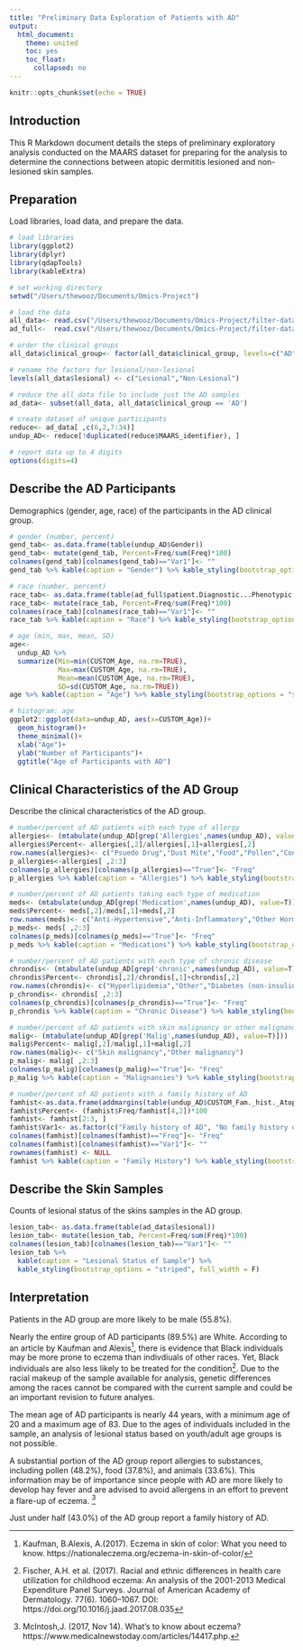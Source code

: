 ```yaml
---
title: "Preliminary Data Exploration of Patients with AD"
output:
  html_document:
    theme: united
    toc: yes
    toc_float:
      collapsed: no
---
```


```r
knitr::opts_chunk$set(echo = TRUE)
```


## Introduction

This R Markdown document details the steps of preliminary exploratory analysis conducted on the MAARS dataset for preparing for the analysis to determine the connections between atopic dermititis lesioned and non-lesioned skin samples. 


## Preparation

Load libraries, load data, and prepare the data. 

```r
# load libraries
library(ggplot2)
library(dplyr)
library(qdapTools)
library(kableExtra)

# set working directory
setwd("/Users/thewooz/Documents/Omics-Project")

# load the data
all_data<- read.csv("/Users/thewooz/Documents/Omics-Project/filter-data/all.csv")
ad_full<-  read.csv("/Users/thewooz/Documents/Omics-Project/filter-data/ad_full.csv")

# order the clinical groups
all_data$clinical_group<- factor(all_data$clinical_group, levels=c("AD","PSO","CTRL"))

# rename the factors for lesional/non-lesional
levels(all_data$lesional) <- c("Lesional","Non-Lesional")

# reduce the all_data file to include just the AD samples
ad_data<- subset(all_data, all_data$clinical_group == 'AD')

# create dataset of unique participants
reduce<- ad_data[ ,c(6,2,7:34)]
undup_AD<- reduce[!duplicated(reduce$MAARS_identifier), ]

# report data up to 4 digits
options(digits=4)
```


## Describe the AD Participants

Demographics (gender, age, race) of the participants in the AD clinical group.

```r

# gender (number, percent)
gend_tab<- as.data.frame(table(undup_AD$Gender))
gend_tab<- mutate(gend_tab, Percent=Freq/sum(Freq)*100)
colnames(gend_tab)[colnames(gend_tab)=="Var1"]<- ""
gend_tab %>% kable(caption = "Gender") %>% kable_styling(bootstrap_options = "striped", full_width = F)

# race (number, percent)
race_tab<- as.data.frame(table(ad_full$patient.Diagnostic...Phenotypic.Data.Ethnicity.Family.History.Ethnicity..Ethnicity.))
race_tab<- mutate(race_tab, Percent=Freq/sum(Freq)*100)
colnames(race_tab)[colnames(race_tab)=="Var1"]<- ""
race_tab %>% kable(caption = "Race") %>% kable_styling(bootstrap_options = "striped", full_width = F)

# age (min, max, mean, SD)
age<-
  undup_AD %>%
  summarize(Min=min(CUSTOM_Age, na.rm=TRUE),
            Max=max(CUSTOM_Age, na.rm=TRUE), 
            Mean=mean(CUSTOM_Age, na.rm=TRUE), 
            SD=sd(CUSTOM_Age, na.rm=TRUE))
age %>% kable(caption = "Age") %>% kable_styling(bootstrap_options = "striped", full_width = F)

# histogram: age
ggplot2::ggplot(data=undup_AD, aes(x=CUSTOM_Age))+
  geom_histogram()+
  theme_minimal()+
  xlab("Age")+
  ylab("Number of Participants")+
  ggtitle("Age of Participants with AD")
```


##  Clinical Characteristics of the AD Group

Describe the clinical characteristics of the AD group. 

```r

# number/percent of AD patients with each type of allergy
allergies<- (mtabulate(undup_AD[grep('Allergies',names(undup_AD), value=T)]))
allergies$Percent<- allergies[,2]/allergies[,1]+allergies[,2]
row.names(allergies)<- c("Psuedo Drug","Dust Mite","Food","Pollen","Contact", "Drug","Animal")
p_allergies<-allergies[ ,2:3]
colnames(p_allergies)[colnames(p_allergies)=="True"]<- "Freq"
p_allergies %>% kable(caption = "Allergies") %>% kable_styling(bootstrap_options = "striped", full_width = F)

# number/percent of AD patients taking each type of medication
meds<- (mtabulate(undup_AD[grep('Medication',names(undup_AD), value=T)]))
meds$Percent<- meds[,2]/meds[,1]+meds[,2]
row.names(meds)<- c("Anti-Hypertensive","Anti-Inflammatory","Other Hormones","Thyroid Hormones","Statins", "Insulin","Other")
p_meds<- meds[ ,2:3]
colnames(p_meds)[colnames(p_meds)=="True"]<- "Freq"
p_meds %>% kable(caption = "Medications") %>% kable_styling(bootstrap_options = "striped", full_width = F)

# number/percent of AD patients with each type of chronic disease
chrondis<- (mtabulate(undup_AD[grep('chronic',names(undup_AD), value=T)]))
chrondis$Percent<- chrondis[,2]/chrondis[,1]+chrondis[,2]
row.names(chrondis)<- c("Hyperlipidemia","Other","Diabetes (non-insulin)","Thyroid Dysfuntion","Asthma", "Hypertension")
p_chrondis<- chrondis[ ,2:3]
colnames(p_chrondis)[colnames(p_chrondis)=="True"]<- "Freq"
p_chrondis %>% kable(caption = "Chronic Disease") %>% kable_styling(bootstrap_options = "striped", full_width = F)

# number/percent of AD patients with skin malignancy or other malignancy
malig<- (mtabulate(undup_AD[grep('Malig',names(undup_AD), value=T)]))
malig$Percent<- malig[,2]/malig[,1]+malig[,2]
row.names(malig)<- c("Skin malignancy","Other malignancy")
p_malig<- malig[ ,2:3]
colnames(p_malig)[colnames(p_malig)=="True"]<- "Freq"
p_malig %>% kable(caption = "Malignancies") %>% kable_styling(bootstrap_options = "striped", full_width = F)

# number/percent of AD patients with a family history of AD
famhist<-as.data.frame(addmargins(table(undup_AD$CUSTOM_Fam._hist._Atopic_dermatitis)))
famhist$Percent<- (famhist$Freq/famhist[4,2])*100
famhist<- famhist[2:3, ]
famhist$Var1<- as.factor(c("Family history of AD", "No family history of AD"))
colnames(famhist)[colnames(famhist)=="Freq"]<- "Freq"
colnames(famhist)[colnames(famhist)=="Var1"]<- ""
rownames(famhist) <- NULL
famhist %>% kable(caption = "Family History") %>% kable_styling(bootstrap_options = "striped", full_width = F)
```


## Describe the Skin Samples

Counts of lesional status of the skins samples in the AD group.

```r

lesion_tab<- as.data.frame(table(ad_data$lesional))
lesion_tab<- mutate(lesion_tab, Percent=Freq/sum(Freq)*100)
colnames(lesion_tab)[colnames(lesion_tab)=="Var1"]<- ""
lesion_tab %>% 
  kable(caption = "Lesional Status of Sample") %>% 
  kable_styling(bootstrap_options = "striped", full_width = F)
```


## Interpretation

Patients in the AD group are more likely to be male (55.8%).

Nearly the entire group of AD participants (89.5%) are White. According to an article by Kaufman and Alexis^[Kaufman, B.Alexis, A.(2017). Eczema in skin of color: What you need to know. https://nationaleczema.org/eczema-in-skin-of-color/], there is evidence that Black individuals may be more prone to eczema than indivdiuals of other races. Yet, Black individuals are also less likely to be treated for the condition^[Fischer, A.H. et al. (2017). Racial and ethnic differences in health care utilization for childhood eczema: An analysis of the 2001-2013 Medical Expenditure Panel Surveys. Journal of American Academy of Dermatology. 77(6). 1060–1067. DOI: https://doi.org/10.1016/j.jaad.2017.08.035]. Due to the racial makeup of the sample available for analysis, genetic differences among the races cannot be compared with the current sample and could be an important revision to future analyes. 

The mean age of AD participants is nearly 44 years, with a minimum age of 20 and a maximum age of 83. Due to the ages of individuals included in the sample, an analysis of lesional status based on youth/adult age groups is not possible. 

A substantial portion of the AD group report allergies to substances, including pollen (48.2%), food (37.8%), and animals (33.6%). This information may be of importance since people with AD are more likely to develop hay fever and are advised to avoid allergens in an effort to prevent a flare-up of eczema. ^[McIntosh,J. (2017, Nov 14). What's to know about eczema? https://www.medicalnewstoday.com/articles/14417.php.]

Just under half (43.0%) of the AD group report a family history of AD. 
  




